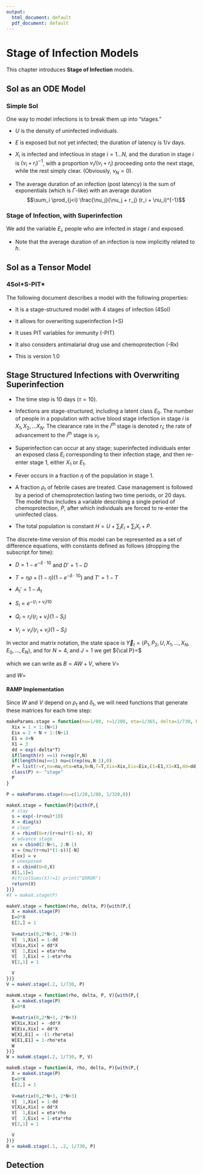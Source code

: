 ```yaml
---
output:
  html_document: default
  pdf_document: default
---
```


# Stage of Infection Models

This chapter introduces **Stage of Infection** models. 

## SoI as an ODE Model

### Simple SoI 

One way to model infections is to break them up into "stages."

+ $U$ is the density of uninfected individuals.

+ $E$ is exposed but not yet infected; the duration of latency is $1/\nu$ days. 

+ $X_i$ is infected and infectious in stage $i=1 \ldots N$, and the duration in stage $i$ is $(\nu_i + r_i)^{-1}$, with a proportion $\nu_i /(\nu_i + r_i)$ proceeding onto the next stage, while the rest simply clear. (Obviously, $\nu_N = 0$). 

\begin{equation}\begin{array}{rl}
\dot U & = - h U + \sum_N r_N X_N \\ 
\dot E &= h U - \nu_0 E \\ 
\dot X_1 & = \nu_0 E - (\nu_1 + r_1) X_1 \\ 
\dot X_i & = \nu_{i-1} X_{i-1} - (\nu_i + r_i) X_i \\ 
\end{array}\end{equation}

+ The average duration of an infection (post latency) is the sum of exponentials (which is $\Gamma$-like) with an average duration 
$$\sum_i \prod_{j<i} \frac{\nu_j}{\nu_j + r_j} (r_i + \nu_i)^{-1}$$

### Stage of Infection, with Superinfection 

We add the variable $E_i$, people who are infected in stage $i$ and exposed. 

\begin{equation}\begin{array}{rl}
\dot U & = - h U + \sum_N r_N X_N \\ 
\dot E_0 &= h U - \nu_0 E_0 \\ 
\dot E_i &= h X_i - \nu_0 E_i \\ 
\dot X_1 & = \sum_i \nu_i E_i - (\nu_1 + r_1) X_1 \\ 
\dot X_i & = \nu_{i-1} X_{i-1} - (\nu_i + r_i + h) X_i \\ 
\end{array}\end{equation}

+ Note that the average duration of an infection is now implicitly related to $h$.   

## SoI as a Tensor Model

### 4SoI+S-PIT*

The following document describes a model with the following properties:

+ It is a stage-structured model with 4 stages of infection (4SoI)

+ It allows for overwriting superinfection (+S)

+ It uses PIT variables for immunity (-PIT)

+ It also considers antimalarial drug use and chemoprotection (-Rx)

+ This is version 1.0

## Stage Structured Infections with Overwriting Superinfection 

+ The time step is $10$ days ($\tau=10$). 

+ Infections are stage-structured, including a latent class $E_0$. The number of people in a population with active blood stage infection in stage $i$ is $X_1, X_2, \ldots X_N$. The clearance rate in the $i^{th}$ stage is denoted $r_i$; the rate of advancement to the $i^{th}$ stage is $\nu_i$.

+ Superinfection can occur at any stage; superinfected individuals enter an exposed class $E_i$ corresponding to their infection stage, and then re-enter stage 1, either $X_1$ or $E_1$. 

+ Fever occurs in a fraction $\eta$ of the population in stage 1. 

+ A fraction $\rho_t$ of febrile cases are treated. Case management is followed by a period of chemoprotection lasting two time periods, or 20 days. The model thus includes a variable describing a single period of chemoprotection, $P$, after which individuals are forced to re-enter the uninfected class.

+ The total population is constant $H = U + \sum_i E_i + \sum_i X_i + P$. 

The discrete-time version of this model can be represented as a set of difference equations, with constants defined as follows (dropping the subscript for time): 

+ $D = 1-e^{-\delta \cdot10}$ and $D' = 1-D$

+ $T = \eta \rho + (1-\eta) (1-e^{-\delta \cdot10})$ and $T' = 1-T$  

+ $A_t' = 1-A_t$

+ $S_i = e^{-(r_i + \nu_i)10}$

+ $Q_i = r_i /(r_i + \nu_i) (1-S_i)$

+ $V_i = \nu_i /(r_i + \nu_i) (1-S_i)$

\begin{equation}\begin{array}{rl}
P_{1,t+1} &= D \left( U_{i,t} + \sum_i X_{i,t} \right) + T \sum_i E_i \\
%
P_{2,t+1} &= P_{1,t} \\ 
%
U_{t+1}   &= A_t' D' P_{2,t} + A_t' D' U_t + \sum_i Q_i X_{i,t} \\ 
%
X_{1,t+1} &= D' \left(A_t' P_{J,t} + A_t' S_1 X_{1,t} + T' A_t' E_1 + \sum_{i \neq 1} E_{i,t} \right) \\
X_{4,t+1} &= A_t' D' \left( S_i X_{i,t} + V_{3} X_{4,t} \right) \\
%
E_{0,t+1} &= D' A_t \left( U_t + \sum_i Q_i X_{i,t} \right)  \\
E_{1,t+1} &= D' A_t S_1 X_{1,t} + T' A_t E_1  \\ 
E_{i,t+1} &= D' A_t X_{i,t} \\
%
\end{array}\end{equation}


In vector and matrix notation, the state space is $\vec Y_t = \left<P_1,P_2,U,X_1,\ldots,X_N, E_0,\ldots,E_N \right>,$ and for $N=4$, and $J=1$ we get ${\cal P}=$

\begin{equation*} \left[ 
\begin{array}{c|cccccccccccc}
& P_1 & P_2 & U & X_1 & X_2 & X_3 & X_4 & E_0 & E_1 & E_2 & E_3 & E_4\\ \hline 
P_1 & 0 & 0 & D & D & D & D & D & T & T & T & T & T  \\
P_2 & 1 & 0 & D & D & D & D & D & T & T & T & T & T  \\
U & 0 & D' A' & D'A' & D'A'Q_1 & D'A'Q_2 & D'A'Q_3 & D'A'Q_4 & 0 & 0 & 0 & 0  & 0\\
X_1 & 0 & 0 & 0 & D'A'S_1 & 0 & 0 & 0 & T' & T'A' & T' & T' & T'  \\
X_2 & 0 & 0 & 0 & D'A'V_1 & D'A'S_2 & 0 & 0 & 0 & 0 & 0 & 0 & 0 \\
X_3 & 0 & 0 & 0 & 0 & D'A'V_2 & D'A'S_3 & 0 & 0 & 0 & 0& 0 & 0   \\
X_4 & 0 & 0 & 0 & 0 & 0 & D'A'V_3 & D'A'S_4 & 0 & 0 & 0 & 0 & 0 \\
E_0 & 0 & 0 & D'A & D'A Q_1 & D'A Q_2 & D'A Q_3 & D'A Q_4 & 0 & 0 & 0 & 0 & 0 \\
E_1 & 0 & 0 & 0 & D'A S_1 & 0 & 0 & 0 & 0 & T' A & 0 & 0 & 0 \\
E_2 & 0 & 0 & 0 & D'A V_1 & D'A S_2 & 0 & 0 & 0 & 0 & 0 & 0 & 0 \\
E_3 & 0 & 0 & 0 & 0 & D'A V_2 & D'A S_3 & 0 & 0 & 0 & 0 & 0 & 0 \\
E_4 & 0 & 0 & 0 & 0 & 0 & D'A V_3 & D'A S_4 &  0 & 0 & 0 & 0  & 0\\
\end{array}\right] 
\end{equation*}

which we can write as $B=AW+V$, where $V=$

\begin{equation*} \left[ 
\begin{array}{c|ccccccccccc}
& P & U & X_1 & X_2 & X_3 & X_4 & E_0 & E_1 & E_2 & E_3 & E_4\\ \hline 
P & 0 & D & D & D & D & D & T & T & T & T & T  \\
U & 1 & D' & D'Q_1 & D'Q_2 & D'Q_3 & D'Q_4 & 0 & 0 & 0 & 0  & 0\\
X_1 & 0 & 0 & D'S_1 & 0 & 0 & 0 & T' & T' & T' & T' & T'  \\
X_2 & 0 & 0 & D'V_1 & D'S_2 & 0 & 0 & 0 & 0 & 0 & 0 & 0 \\
X_3 & 0 & 0 & 0 & D'V_2 & D'S_3 & 0 & 0 & 0 & 0& 0 & 0   \\
X_4 & 0 & 0 & 0 & 0 & D'V_3 & D'S_4 & 0 & 0 & 0 & 0 & 0 \\
E_0 & 0 & 0 & 0  & 0  & 0  & 0  & 0 & 0 & 0 & 0 & 0 \\
E_1 & 0 & 0 & 0 & 0 & 0 & 0 & 0 &  0 & 0 & 0 & 0 \\
E_2 & 0 & 0 & 0 & 0 & 0 & 0 & 0 & 0 & 0 & 0 & 0 \\
E_3 & 0 & 0 & 0 & 0 & 0 & 0 & 0 & 0 & 0 & 0 & 0 \\
E_4 & 0 & 0 & 0 & 0 & 0 & 0 &  0 & 0 & 0 & 0  & 0\\
\end{array}\right] 
\end{equation*}

and $W=$

\begin{equation*} \left[ 
\begin{array}{c|ccccccccccc}
& P & U & X_1 & X_2 & X_3 & X_4 & E_0 & E_1 & E_2 & E_3 & E_4\\ \hline 
P & 0 & 0 & 0 & 0 & 0 & 0 & 0 & 0 & 0 & 0 & 0  \\
U & 0 & -D' & -D'Q_1 & -D'Q_2 & -D'Q_3 & -D'Q_4 & 0 & 0 & 0 & 0  & 0\\
X_1 & 0 & 0 & -D'S_1 & 0 & 0 & 0 & 0 & -T' & 0 & 0 & 0  \\
X_2 & 0 & 0 & -D'V_1 & -D'S_2 & 0 & 0 & 0 & 0 & 0 & 0 & 0 \\
X_3 & 0 & 0 & 0 & -D'V_2 & -D'S_3 & 0 & 0 & 0 & 0& 0 & 0   \\
X_4 & 0 & 0 & 0 & 0 & -D'V_3 & -D'S_4 & 0 & 0 & 0 & 0 & 0 \\
E_0 & 0 & D' & D' Q_1 & D' Q_2 & D' Q_3 & D' Q_4 & 0 & 0 & 0 & 0 & 0 \\
E_1 & 0 & 0 & D' S_1 & 0 & 0 & 0 & 0 & T'  & 0 & 0 & 0 \\
E_2 & 0 & 0 & D' V_1 & D' S_2 & 0 & 0 & 0 & 0 & 0 & 0 & 0 \\
E_3 & 0 & 0 & 0 & D' V_2 & D' S_3 & 0 & 0 & 0 & 0 & 0 & 0 \\
E_4 & 0 & 0 & 0 & 0 & D' V_3 & D' S_4 &  0 & 0 & 0 & 0  & 0\\
\end{array}\right] 
\end{equation*}

#### RAMP Implementation

Since $W$ and $V$ depend on $\rho_t$ and $\delta_t$, we will need functions that generate these matrices for each time step: 

```r
makeParams.stage = function(nu=1/80, r=1/200, eta=1/365, delta=1/730, N=4, T=10){
  Xix = 1 + 1:(N+1)
  Eix = 2 + N + 1:(N+1)
  E1 = 4+N
  X1 = 3
  dd = exp(-delta*T)  
  if(length(r) ==1) r=rep(r,N)
  if(length(nu)==1) nu=c(rep(nu,N-1),0)
  P = list(r=r,nu=nu,eta=eta,N=N,T=T,Xix=Xix,Eix=Eix,E1=E1,X1=X1,dd=dd)
  class(P) <- "stage"
  P
}

P = makeParams.stage(nu=c(1/20,1/80, 1/320,0))
```

```r
makeX.stage = function(P){with(P,{
  # stay
  s = exp(-(r+nu)*10)
  X = diag(s)
  # clear
  X = rbind(U=r/(r+nu)*(1-s), X)
  # advance stage
  xx = cbind(2:N+1, 2:N-1)
  v = (nu/(r+nu)*(1-s))[-N]
  X[xx] = v
  # unexposed
  X = cbind(U=0,X)
  X[1,1]=1
  #if(colSums(X)!=1) print("ERROR")
  return(X)
})}
#X = makeX.stage(P)
```

```r
makeV.stage = function(rho, delta, P){with(P,{
  X = makeX.stage(P)
  E=0*X
  E[2,] = 1
  
  V=matrix(0,2*N+3, 2*N+3)
  V[  1,Xix] = 1-dd
  V[Xix,Xix] = dd*X
  V[  1,Eix] = eta*rho
  V[  3,Eix] = 1-eta*rho
  V[2,1] = 1

  V
})}
V = makeV.stage(.2, 1/730, P)
```

```r
makeW.stage = function(rho, delta, P, V){with(P,{
  X = makeX.stage(P)
  E=0*X
  
  W=matrix(0,2*N+3, 2*N+3)
  W[Xix,Xix] = -dd*X
  W[Eix,Xix] = dd*X
  W[X1,E1] = -(1-rho*eta)
  W[E1,E1] = 1-rho*eta
  W
})}
W = makeW.stage(.2, 1/730, P, V)
```

```r
makeB.stage = function(A, rho, delta, P){with(P,{
  X = makeX.stage(P)
  E=0*X
  E[2,] = 1
  
  V=matrix(0,2*N+3, 2*N+3)
  V[  1,Xix] = 1-dd
  V[Xix,Xix] = dd*X
  V[  1,Eix] = eta*rho
  V[  3,Eix] = 1-eta*rho
  V[2,1] = 1

  V
})}
B = makeB.stage(.1, .2, 1/730, P)
```


## Detection 
